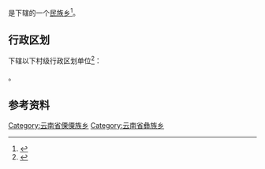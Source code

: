 {{中国乡级行政区|53/07/22/202/000}}

'''{{PAGENAMEBASE}}'''是{{PRC admin/fullname|53/07/22/202/000|3}}下辖的一个[[民族乡|民族乡]]<ref>{{PRC admin/ref sgc|{{PRC admin/parent|53/07/22/202/000}}}}</ref>。

== 行政区划 ==
{{PAGENAMEBASE}}下辖以下村级行政区划单位<ref>{{PRC admin/ref sgc|53/07/22/202/000}}</ref>：

{{PRC admin/children|53/07/22/202/000}}。

== 参考资料 ==
{{reflist}}

{{云南行政区划小作品}}
{{PRC admin/navcat|53/07/22/202/000}}
[[Category:云南省傈僳族乡|Category:云南省傈僳族乡]]
[[Category:云南省彝族乡|Category:云南省彝族乡]]